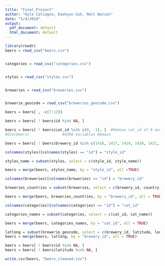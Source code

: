 ```yaml
---
title: "Final_Project"
author: "Kyle Calcagno, Daehyun Suk, Matt Watson"
date: "5/4/2018"
output:
  pdf_document: default
  html_document: default
---
```


```r
library(readr)
beers = read_csv("beers.csv")


categories = read_csv("categories.csv")


styles = read_csv("styles.csv")


breweries = read_csv("breweries.csv")


brewerie_geocode = read_csv("breweries_geocode.csv")

```

```r
beers = beers[ , -c(7:12)]
```

```r
beers = beers[ ! beers$id %in% NA, ]
```


```r
beers = beers[ ! beers$cat_id %in% c(0, -1), ]  #Remove cat_id of 0 and -1
#dim(beers)               #4398 Variables Remain

```

```r
beers = beers[ ! beers$brewery_id %in% c(1416, 1417, 1419, 1420, 1421, 1422, 1423), ]
```


```r
colnames(styles)[colnames(styles) == "id"] = "style_id"

styles_name = subset(styles, select = c(style_id, style_name))

beers = merge(beers, styles_name, by = "style_id", all =TRUE)

```

```r
colnames(breweries)[colnames(breweries) == "id"] = "brewery_id"

breweries_countries = subset(breweries, select = c(brewery_id, country))

beers = merge(beers, breweries_countries, by = "brewery_id", all = TRUE)

```

```r
colnames(categories)[colnames(categories) == "id"] = "cat_id"

categories_names = subset(categories, select = c(cat_id, cat_name))

beers = merge(beers, categories_names, by = "cat_id", all = TRUE)

```


```r
latlong = subset(brewerie_geocode, select = c(brewery_id, latitude, longitude))
beers = merge(beers, latlong, by = "brewery_id", all = TRUE)

```

```r
beers = beers[ ! beers$id %in% NA, ]
beers = beers[ ! beers$latitude %in% NA, ]

```



```r
write.csv(beers, "beers_cleaned.csv")

```

